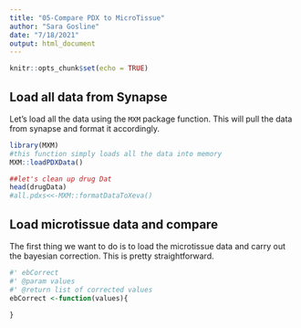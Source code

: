 ```yaml
---
title: "05-Compare PDX to MicroTissue"
author: "Sara Gosline"
date: "7/18/2021"
output: html_document
---
```


```r
knitr::opts_chunk$set(echo = TRUE)
```

## Load all data from Synapse

Let's load all the data using the `MXM` package function. This will pull the data from synapse and format it accordingly.


```r
library(MXM)
#this function simply loads all the data into memory
MXM::loadPDXData()

##let's clean up drug Dat
head(drugData)
#all.pdxs<<-MXM::formatDataToXeva()

```

## Load microtissue data and compare
The first thing we want to do is to load the microtissue data and carry out the bayesian correction. This is pretty straightforward.

```r

#' ebCorrect
#' @param values
#' @return list of corrected values
ebCorrect <-function(values){
  
}

```

  